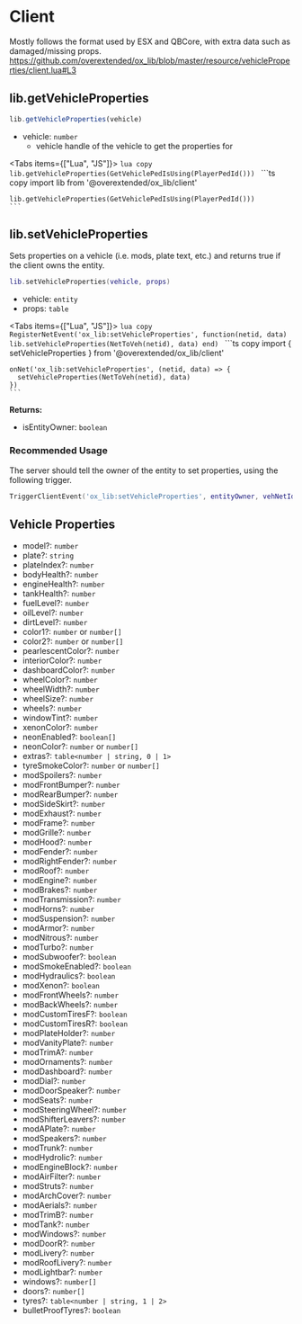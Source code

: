 # Client

Mostly follows the format used by ESX and QBCore, with extra data such as damaged/missing props.  
https://github.com/overextended/ox_lib/blob/master/resource/vehicleProperties/client.lua#L3


## lib.getVehicleProperties

```ts
lib.getVehicleProperties(vehicle)
```

- vehicle: `number`
  - vehicle handle of the vehicle to get the properties for


<Tabs items={["Lua", "JS"]}>
  <Tab>
    ```lua copy
    lib.getVehicleProperties(GetVehiclePedIsUsing(PlayerPedId()))
    ```
  </Tab>
  <Tab>
    ```ts copy
    import lib from '@overextended/ox_lib/client'

    lib.getVehicleProperties(GetVehiclePedIsUsing(PlayerPedId()))
    ```
  </Tab>
</Tabs>

## lib.setVehicleProperties

Sets properties on a vehicle (i.e. mods, plate text, etc.) and returns true if the client owns the entity.

```lua copy
lib.setVehicleProperties(vehicle, props)
```

- vehicle: `entity`
- props: `table`

<Tabs items={["Lua", "JS"]}>
  <Tab>
    ```lua copy
    RegisterNetEvent('ox_lib:setVehicleProperties', function(netid, data)
        lib.setVehicleProperties(NetToVeh(netid), data)
    end)
    ```
  </Tab>
  <Tab>
    ```ts copy
    import { setVehicleProperties } from '@overextended/ox_lib/client'

    onNet('ox_lib:setVehicleProperties', (netid, data) => {
      setVehicleProperties(NetToVeh(netid), data)
    })
    ```
  </Tab>
</Tabs>

**Returns:**
- isEntityOwner: `boolean`

### Recommended Usage

The server should tell the owner of the entity to set properties, using the following trigger.

```lua copy
TriggerClientEvent('ox_lib:setVehicleProperties', entityOwner, vehNetId, data)
```

## Vehicle Properties

- model?: `number`
- plate?: `string`
- plateIndex?: `number`
- bodyHealth?: `number`
- engineHealth?: `number`
- tankHealth?: `number`
- fuelLevel?: `number`
- oilLevel?: `number`
- dirtLevel?: `number`
- color1?: `number` or `number[]`
- color2?: `number` or `number[]`
- pearlescentColor?: `number`
- interiorColor?: `number`
- dashboardColor?: `number`
- wheelColor?: `number`
- wheelWidth?: `number`
- wheelSize?: `number`
- wheels?: `number`
- windowTint?: `number`
- xenonColor?: `number`
- neonEnabled?: `boolean[]`
- neonColor?: `number` or `number[]`
- extras?: `table<number | string, 0 | 1>`
- tyreSmokeColor?: `number` or `number[]`
- modSpoilers?: `number`
- modFrontBumper?: `number`
- modRearBumper?: `number`
- modSideSkirt?: `number`
- modExhaust?: `number`
- modFrame?: `number`
- modGrille?: `number`
- modHood?: `number`
- modFender?: `number`
- modRightFender?: `number`
- modRoof?: `number`
- modEngine?: `number`
- modBrakes?: `number`
- modTransmission?: `number`
- modHorns?: `number`
- modSuspension?: `number`
- modArmor?: `number`
- modNitrous?: `number`
- modTurbo?: `number`
- modSubwoofer?: `boolean`
- modSmokeEnabled?: `boolean`
- modHydraulics?: `boolean`
- modXenon?: `boolean`
- modFrontWheels?: `number`
- modBackWheels?: `number`
- modCustomTiresF?: `boolean`
- modCustomTiresR?: `boolean`
- modPlateHolder?: `number`
- modVanityPlate?: `number`
- modTrimA?: `number`
- modOrnaments?: `number`
- modDashboard?: `number`
- modDial?: `number`
- modDoorSpeaker?: `number`
- modSeats?: `number`
- modSteeringWheel?: `number`
- modShifterLeavers?: `number`
- modAPlate?: `number`
- modSpeakers?: `number`
- modTrunk?: `number`
- modHydrolic?: `number`
- modEngineBlock?: `number`
- modAirFilter?: `number`
- modStruts?: `number`
- modArchCover?: `number`
- modAerials?: `number`
- modTrimB?: `number`
- modTank?: `number`
- modWindows?: `number`
- modDoorR?: `number`
- modLivery?: `number`
- modRoofLivery?: `number`
- modLightbar?: `number`
- windows?: `number[]`
- doors?: `number[]`
- tyres?: `table<number | string, 1 | 2>`
- bulletProofTyres?: `boolean`
